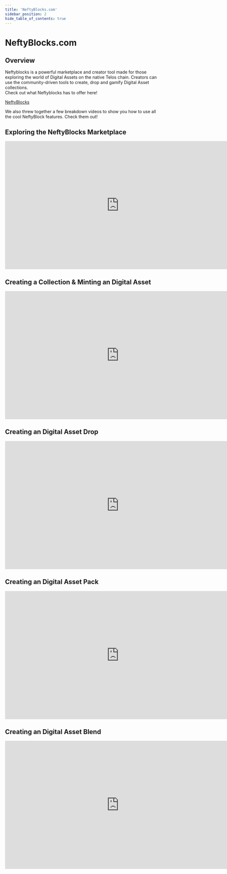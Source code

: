 ---
title: 'NeftyBlocks.com'
sidebar_position: 2
hide_table_of_contents: true
---

# NeftyBlocks.com

## Overview

Neftyblocks is a powerful marketplace and creator tool made for those exploring the world of Digital Assets on the native Telos chain. Creators can use the community-driven tools to create, drop and gamify Digital Asset collections.  
Check out what Neftyblocks has to offer here!

[NeftyBlocks](https://telos.neftyblocks.com/)

We also threw together a few breakdown videos to show you how to use all the cool NeftyBlock features. Check them out!

## Exploring the NeftyBlocks Marketplace

<iframe width="750" height="422" src="https://www.youtube.com/embed/DRMQrRQSXtU" title="NeftyBlocks Part 1: Exploring the Marketplace" frameborder="0" allow="accelerometer; autoplay; clipboard-write; encrypted-media; gyroscope; picture-in-picture; web-share" allowfullscreen></iframe>

## Creating a Collection & Minting an Digital Asset

<iframe width="750" height="422" src="https://www.youtube.com/embed/yTUCfW3y11A" title="NeftyBlocks Part 2: Creating a Collection &amp; Minting an NFT" frameborder="0" allow="accelerometer; autoplay; clipboard-write; encrypted-media; gyroscope; picture-in-picture; web-share" allowfullscreen></iframe>

## Creating an Digital Asset Drop

<iframe width="750" height="422" src="https://www.youtube.com/embed/JoaEetuMNPo" title="NeftyBlocks Part 3: Creating an NFT drop" frameborder="0" allow="accelerometer; autoplay; clipboard-write; encrypted-media; gyroscope; picture-in-picture; web-share" allowfullscreen></iframe>

## Creating an Digital Asset Pack

<iframe width="750" height="422" src="https://www.youtube.com/embed/tRPmypDPHKA" title="NeftyBlocks Part 4: Creating an NFT pack" frameborder="0" allow="accelerometer; autoplay; clipboard-write; encrypted-media; gyroscope; picture-in-picture; web-share" allowfullscreen></iframe>

## Creating an Digital Asset Blend

<iframe width="750" height="422" src="https://www.youtube.com/embed/DURmm6zAVqE" title="NeftyBlocks Part 5: Creating an NFT blend" frameborder="0" allow="accelerometer; autoplay; clipboard-write; encrypted-media; gyroscope; picture-in-picture; web-share" allowfullscreen></iframe>

